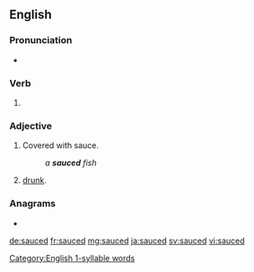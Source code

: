 ==English==

===Pronunciation===
* {{rhymes|ɒst|lang=en}}
{{rfap|lang=en}}

===Verb===
{{head|en|verb form}}

# {{en-past of|sauce}}

===Adjective===
{{en-adj}}

# {{lb|en|cooking}} Covered with sauce.
#: ''a '''sauced''' fish''
# {{lb|en|slang}} [[drunk]].

===Anagrams===
* {{l|en|caused}}
[[Category:English 1-syllable words]]
[[de:sauced]]
[[fr:sauced]]
[[mg:sauced]]
[[ja:sauced]]
[[sv:sauced]]
[[vi:sauced]]